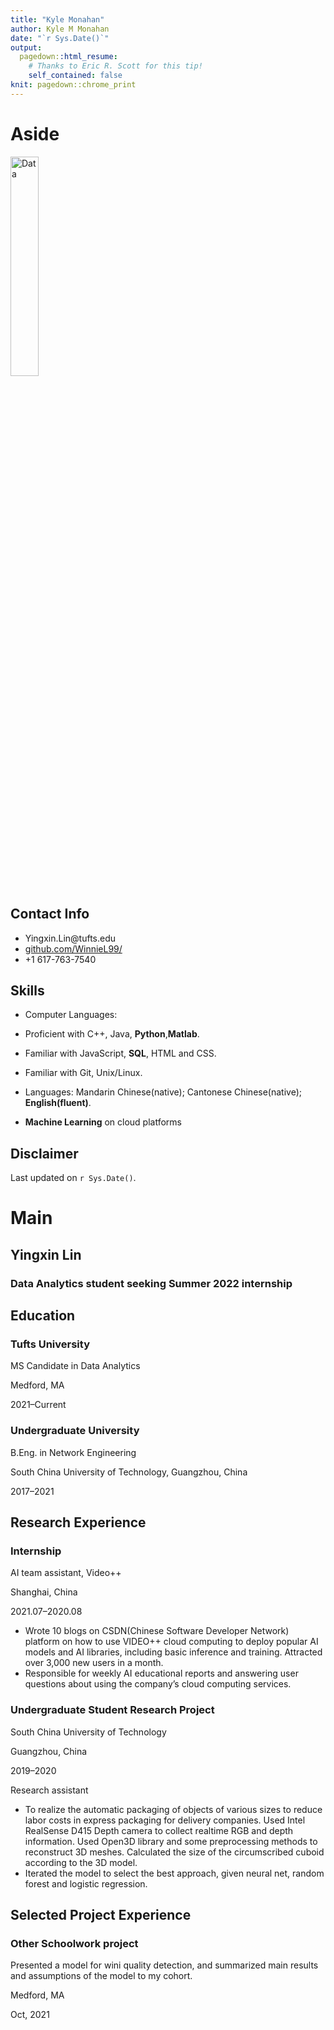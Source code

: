 ---
title: "Kyle Monahan"
author: Kyle M Monahan
date: "`r Sys.Date()`"
output:
  pagedown::html_resume:
    # Thanks to Eric R. Scott for this tip! 
    self_contained: false
knit: pagedown::chrome_print
---

Aside
================================================================================


![Data](data_icon.png){width=30%}
<!-- ![Data](`r here::here("data_icon.png")`) -->



Contact Info {#contact}
--------------------------------------------------------------------------------

- <i class="fa fa-envelope"></i>Yingxin.Lin@tufts.edu
- <i class="fa fa-github"></i> [github.com/WinnieL99/](https://github.com/WinnieL99)
- <i class="fa fa-phone"></i> +1 617-763-7540


Skills {#skills}
--------------------------------------------------------------------------------

- Computer Languages: 

- Proficient with C++, Java, **Python**,**Matlab**. 

- Familiar with JavaScript, **SQL**, HTML and CSS. 

- Familiar with Git, Unix/Linux.

- Languages: Mandarin Chinese(native); Cantonese Chinese(native); **English(fluent)**.

- **Machine Learning** on cloud platforms




Disclaimer {#disclaimer}
--------------------------------------------------------------------------------

<!--This resume was made with the R package [**pagedown**](https://github.com/rstudio/pagedown).-->

Last updated on `r Sys.Date()`.



Main
================================================================================

Yingxin Lin {#title}
--------------------------------------------------------------------------------

### Data Analytics student seeking Summer 2022 internship


Education {data-icon=graduation-cap data-concise=true}
--------------------------------------------------------------------------------

### Tufts University

MS Candidate in Data Analytics

Medford, MA

2021--Current


### Undergraduate University

B.Eng. in Network Engineering

South China University of Technology, Guangzhou, China 

2017--2021



Research Experience {data-icon=flask}
--------------------------------------------------------------------------------

### Internship

AI team assistant, Video++

Shanghai, China

2021.07--2020.08

- Wrote 10 blogs on CSDN(Chinese Software Developer Network) platform on how to use VIDEO++ cloud computing to deploy popular AI models and AI libraries, including basic inference and training. Attracted over 3,000 new users in a month.
- Responsible for weekly AI educational reports and answering user questions about using the company’s cloud computing services.





### Undergraduate Student Research Project

South China University of Technology

Guangzhou, China

2019--2020

Research assistant

<!--::: concise-->
- To realize the automatic packaging of objects of various sizes to reduce labor costs in express packaging for delivery companies. Used Intel RealSense D415 Depth camera to collect realtime RGB and depth information. Used Open3D library and some preprocessing methods to reconstruct 3D meshes. Calculated the size of the circumscribed cuboid according to the 3D 
model.
- Iterated the model to select the best approach, given neural net, random forest and logistic regression.
<!--:::-->


Selected Project Experience {data-icon=chalkboard-teacher}
--------------------------------------------------------------------------------

### Other Schoolwork project

Presented a model for wini quality detection, and summarized main results and assumptions of the model to my cohort. 

Medford, MA

Oct, 2021



